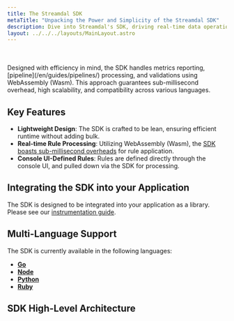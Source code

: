 ```yaml
---
title: The Streamdal SDK
metaTitle: "Unpacking the Power and Simplicity of the Streamdal SDK"
description: Dive into Streamdal's SDK, driving real-time data operations with minimal codebase disruptions.
layout: ../../../layouts/MainLayout.astro
---
```



<Changes />

<br />
<br />
Designed with efficiency in mind, the SDK handles metrics reporting, [pipeline](/en/guides/pipelines/) processing, and validations using WebAssembly (Wasm). This approach guarantees sub-millisecond overhead, high scalability, and compatibility across various languages.

## Key Features

- **Lightweight Design**: The SDK is crafted to be lean, ensuring efficient runtime without adding bulk.
- **Real-time Rule Processing**: Utilizing WebAssembly (Wasm), the [SDK boasts sub-millisecond overheads](https://github.com/streamdal/streamdal/blob/main/sdks/go/BENCHMARKS.md) for rule application.
- **Console UI-Defined Rules**: Rules are defined directly through the console UI, and pulled down via the SDK for processing.

## Integrating the SDK into your Application

The SDK is designed to be integrated into your application as a library. Please see our [instrumentation guide](/en/guides/instrumentation/).

## Multi-Language Support

The SDK is currently available in the following languages:

- **[Go](https://github.com/streamdal/streamdal/tree/main/sdks/go)**
- **[Node](https://github.com/streamdal/streamdal/tree/main/sdks/node)**
- **[Python](https://github.com/streamdal/streamdal/tree/main/sdks/python)**
- **[Ruby](https://github.com/streamdal/streamdal/tree/main/sdks/ruby)**

## SDK High-Level Architecture

<RichImg src={sdkDiagram} alt="Streamdal SDK Arch" />
